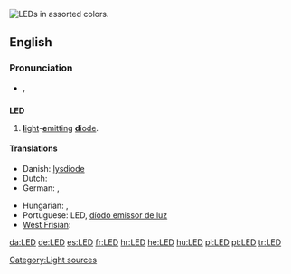 {{wikipedia}}
[[Image:LEDs.jpg|thumb|right|LEDs in assorted colors.]]
{{also|led}}
==English==

===Pronunciation===
* {{IPA|/ɛl.iː.ˈdiː/}}, {{SAMPA|/eL.i:."di/}}

==={{initialism}}===
'''LED'''

# [[light|'''l'''ight]]-[[emit|'''e'''mitting]] [[diode|'''d'''iode]].

====Translations====
{{trans-top|light-emitting diode}}
* Danish: [[lysdiode]]
* Dutch: {{t-|nl|led|m}}
* German: {{t+|de|LED}}, {{t+|de|Leuchtdiode}}
{{trans-mid}}
* Hungarian: {{t+|hu|LED}}, {{t-|hu|fénykibocsátó dióda}}
* Portuguese: LED, [[díodo emissor de luz]]
* [[West Frisian]]: {{t+|fy|dioade-lampke|n|xs=West Frisian}}
{{trans-bottom}}

[[Category:Light sources]]

[[da:LED]]
[[de:LED]]
[[es:LED]]
[[fr:LED]]
[[hr:LED]]
[[he:LED]]
[[hu:LED]]
[[pl:LED]]
[[pt:LED]]
[[tr:LED]]